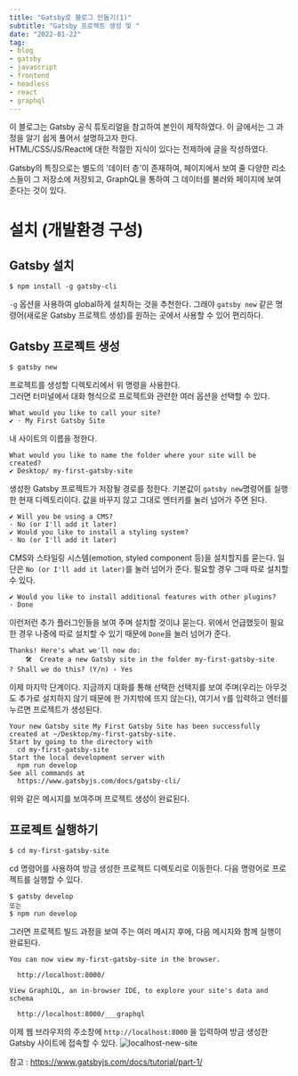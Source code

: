 ```yaml
---
title: "Gatsby로 블로그 만들기(1)"
subtitle: "Gatsby 프로젝트 생성 및 "
date: "2022-01-22"
tag:
- blog
- gatsby
- javascript
- frontend
- headless
- react
- graphql
---
```


이 블로그는 Gatsby 공식 튜토리얼을 참고하여 본인이 제작하였다. 이 글에서는 그 과정을 알기 쉽게 풀어서 설명하고자 한다.  
HTML/CSS/JS/React에 대한 적절한 지식이 있다는 전제하에 글을 작성하였다.  
  
Gatsby의 특징으로는 별도의 '데이터 층'이 존재하여, 페이지에서 보여 줄 다양한 리소스들이 그 저장소에 저장되고, GraphQL을 통하여 그 데이터를 불러와 페이지에 보여 준다는 것이 있다.

# 설치 (개발환경 구성)
## Gatsby 설치
```
$ npm install -g gatsby-cli
```
`-g` 옵션을 사용하여 global하게 설치하는 것을 추천한다. 그래야 `gatsby new` 같은 명령어(새로운 Gatsby 프로젝트 생성)를 원하는 곳에서 사용할 수 있어 편리하다.
## Gatsby 프로젝트 생성
```
$ gatsby new
```
프로젝트를 생성할 디렉토리에서 위 명령을 사용한다.  
그러면 터미널에서 대화 형식으로 프로젝트와 관련한 여러 옵션을 선택할 수 있다.
```
What would you like to call your site?
✔ · My First Gatsby Site
```
내 사이트의 이름을 정한다.
```
What would you like to name the folder where your site will be created?
✔ Desktop/ my-first-gatsby-site
```
생성한 Gatsby 프로젝트가 저장될 경로를 정한다. 기본값이 `gatsby new`명령어를 실행한 현재 디렉토리이다. 값을 바꾸지 않고 그대로 엔터키를 눌러 넘어가 주면 된다.
```
✔ Will you be using a CMS?
· No (or I'll add it later)
✔ Would you like to install a styling system?
· No (or I'll add it later)
```
CMS와 스타일링 시스템(emotion, styled component 등)을 설치할지를 묻는다. 일단은 `No (or I'll add it later)`를 눌러 넘어가 준다. 필요할 경우 그때 따로 설치할 수 있다.
```
✔ Would you like to install additional features with other plugins?
· Done
```
이런저런 추가 플러그인들을 보여 주며 설치할 것이냐 묻는다. 위에서 언급했듯이 필요한 경우 나중에 따로 설치할 수 있기 때문에 `Done`을 눌러 넘어가 준다.
```
Thanks! Here's what we'll now do:
    🛠  Create a new Gatsby site in the folder my-first-gatsby-site
? Shall we do this? (Y/n) › Yes
```
이제 마지막 단계이다. 지금까지 대화를 통해 선택한 선택지를 보여 주며(우리는 아무것도 추가로 설치하지 않기 때문에 한 가지밖에 뜨지 않는다), 여기서 `Y`를 입력하고 엔터를 누르면 프로젝트가 생성된다.
```
Your new Gatsby site My First Gatsby Site has been successfully
created at ~/Desktop/my-first-gatsby-site.
Start by going to the directory with
  cd my-first-gatsby-site
Start the local development server with
  npm run develop
See all commands at
  https://www.gatsbyjs.com/docs/gatsby-cli/
```
위와 같은 메시지를 보여주며 프로젝트 생성이 완료된다.

## 프로젝트 실행하기
```
$ cd my-first-gatsby-site
```
cd 명령어를 사용하여 방금 생성한 프로젝트 디렉토리로 이동한다.
다음 명령어로 프로젝트를 실행할 수 있다.
```
$ gatsby develop
또는
$ npm run develop
```
그러면 프로젝트 빌드 과정을 보여 주는 여러 메시지 후에, 다음 메시지와 함께 실행이 완료된다.
```
You can now view my-first-gatsby-site in the browser.
⠀
  http://localhost:8000/
⠀
View GraphiQL, an in-browser IDE, to explore your site's data and
schema
⠀
  http://localhost:8000/___graphql
```
이제 웹 브라우저의 주소창에 `http://localhost:8000` 을 입력하여 방금 생성한 Gatsby 사이트에 접속할 수 있다.
![localhost-new-site](https://user-images.githubusercontent.com/53252434/150630280-c627592a-bd2c-4496-9a48-f3c5ee55d4db.png)
  
참고 : https://www.gatsbyjs.com/docs/tutorial/part-1/
